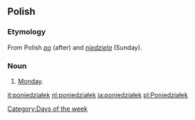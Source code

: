 ==Polish==
===Etymology===
From Polish ''[[po]]'' (after) and ''[[niedziela]]'' (Sunday).

===Noun===
#[[Monday]].

[[Category:Days of the week]]

[[it:poniedziałek]]
[[nl:poniedziałek]]
[[ja:poniedziałek]]
[[pl:Poniedziałek]]